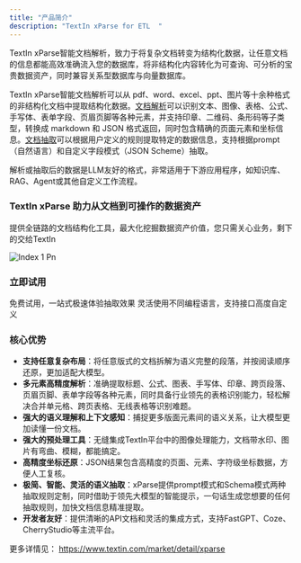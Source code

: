 ```yaml
---
title: "产品简介"
description: "TextIn xParse for ETL  "
---
```


TextIn xParse智能文档解析，致力于将复杂文档转变为结构化数据，让任意文档的信息都能高效准确流入您的数据库，将非结构化内容转化为可查询、可分析的宝贵数据资产，同时兼容关系型数据库与向量数据库。

TextIn xParse智能文档解析可以从 pdf、word、excel、ppt、图片等十余种格式的非结构化文档中提取结构化数据。[文档解析](/xparse/parse-quickstart)可以识别文本、图像、表格、公式、手写体、表单字段、页眉页脚等各种元素，并支持印章、二维码、条形码等子类型，转换成 markdown 和 JSON 格式返回，同时包含精确的页面元素和坐标信息。[文档抽取](/xparse/extract-quickstart)可以根据用户定义的规则提取特定的数据信息，支持根据prompt（自然语言）和自定义字段模式（JSON Scheme）抽取。

解析或抽取后的数据是LLM友好的格式，非常适用于下游应用程序，如知识库、RAG、Agent或其他自定义工作流程。

### TextIn xParse 助力从文档到可操作的数据资产

提供全链路的文档结构化工具，最大化挖掘数据资产价值，您只需关心业务，剩下的交给TextIn

![Index 1 Pn](/images/index-1.png)

### 立即试用

<CardGroup cols={2}>
  <Card title="在线Web平台" icon="sparkles" href="https://www.textin.com/console/recognition/robot_markdown?service=pdf_to_markdown">
    免费试用，一站式极速体验抽取效果
  </Card>
  <Card title="API" icon="sparkles" href="/api-reference">
    灵活使用不同编程语言，支持接口高度自定义
  </Card>
</CardGroup>

### 核心优势

- **支持任意复杂布局**：将任意版式的文档拆解为语义完整的段落，并按阅读顺序还原，更加适配大模型。
- **多元素高精度解析**：准确提取标题、公式、图表、手写体、印章、跨页段落、页眉页脚、表单字段等各种元素，同时具备行业领先的表格识别能力，轻松解决合并单元格、跨页表格、无线表格等识别难题。
- **强大的语义理解和上下文感知**：捕捉更多版面元素间的语义关系，让大模型更加读懂一份文档。
- **强大的预处理工具**：无缝集成TextIn平台中的图像处理能力，文档带水印、图片有弯曲、模糊，都能搞定。
- **高精度坐标还原**：JSON结果包含高精度的页面、元素、字符级坐标数据，方便人工复核。
- **极简、智能、灵活的语义抽取**：xParse提供prompt模式和Schema模式两种抽取规则定制，同时借助于领先大模型的智能提示，一句话生成您想要的任何抽取规则，加快文档信息精准提取。
- **开发者友好**：提供清晰的API文档和灵活的集成方式，支持FastGPT、Coze、CherryStudio等主流平台。

更多详情见： https://www.textin.com/market/detail/xparse